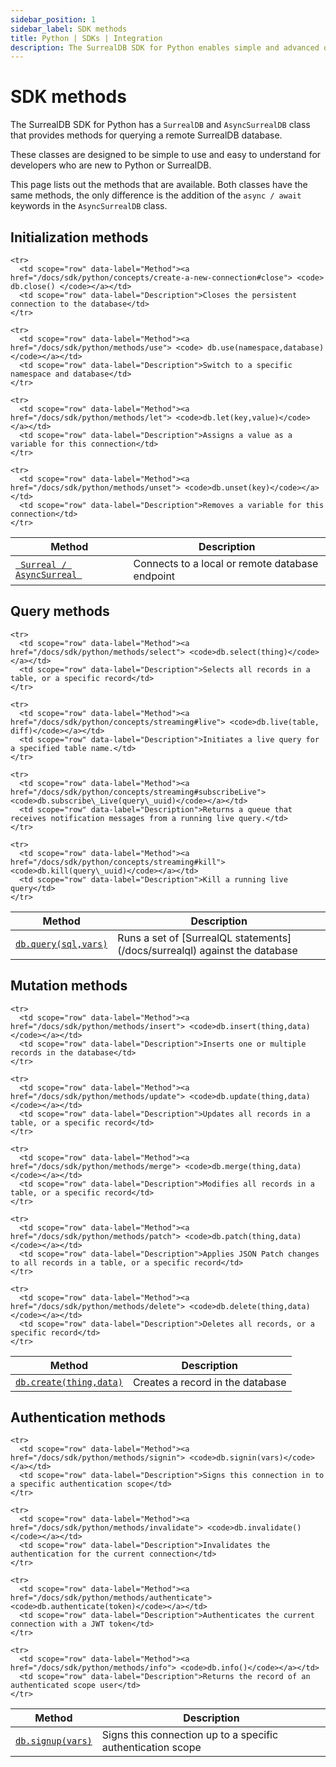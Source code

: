 ```yaml
---
sidebar_position: 1
sidebar_label: SDK methods
title: Python | SDKs | Integration
description: The SurrealDB SDK for Python enables simple and advanced querying of a remote or embedded database.
---
```


# SDK methods

The SurrealDB SDK for Python has a `SurrealDB` and `AsyncSurrealDB` class that provides methods for querying a remote SurrealDB database.

These classes are designed to be simple to use and easy to understand for developers who are new to Python or SurrealDB.

This page lists out the methods that are available. Both classes have the same methods, the only difference is the addition of the `async / await` keywords in the `AsyncSurrealDB` class.

## Initialization methods

<table>
  <thead>
    <tr>
      <th scope="col">Method</th>
      <th scope="col">Description</th>
    </tr>
  </thead>

  <tbody>
    <tr>
      <td scope="row" data-label="Method"><a href="/docs/sdk/python/methods/connect"> <code> Surreal / AsyncSurreal </code></a></td>
      <td scope="row" data-label="Description">Connects to a local or remote database endpoint</td>
    </tr>

    <tr>
      <td scope="row" data-label="Method"><a href="/docs/sdk/python/concepts/create-a-new-connection#close"> <code> db.close() </code></a></td>
      <td scope="row" data-label="Description">Closes the persistent connection to the database</td>
    </tr>

    <tr>
      <td scope="row" data-label="Method"><a href="/docs/sdk/python/methods/use"> <code> db.use(namespace,database)</code></a></td>
      <td scope="row" data-label="Description">Switch to a specific namespace and database</td>
    </tr>

    <tr>
      <td scope="row" data-label="Method"><a href="/docs/sdk/python/methods/let"> <code>db.let(key,value)</code></a></td>
      <td scope="row" data-label="Description">Assigns a value as a variable for this connection</td>
    </tr>

    <tr>
      <td scope="row" data-label="Method"><a href="/docs/sdk/python/methods/unset"> <code>db.unset(key)</code></a></td>
      <td scope="row" data-label="Description">Removes a variable for this connection</td>
    </tr>
  </tbody>
</table>

## Query methods

<table>
  <thead>
    <tr>
      <th scope="col">Method</th>
      <th scope="col">Description</th>
    </tr>
  </thead>

  <tbody>
    <tr>
      <td scope="row" data-label="Method"><a href="/docs/sdk/python/methods/query"> <code>db.query(sql,vars)</code></a></td>
      <td scope="row" data-label="Description">Runs a set of [SurrealQL statements](/docs/surrealql) against the database</td>
    </tr>

    <tr>
      <td scope="row" data-label="Method"><a href="/docs/sdk/python/methods/select"> <code>db.select(thing)</code></a></td>
      <td scope="row" data-label="Description">Selects all records in a table, or a specific record</td>
    </tr>

    <tr>
      <td scope="row" data-label="Method"><a href="/docs/sdk/python/concepts/streaming#live"> <code>db.live(table, diff)</code></a></td>
      <td scope="row" data-label="Description">Initiates a live query for a specified table name.</td>
    </tr>

    <tr>
      <td scope="row" data-label="Method"><a href="/docs/sdk/python/concepts/streaming#subscribeLive"> <code>db.subscribe\_Live(query\_uuid)</code></a></td>
      <td scope="row" data-label="Description">Returns a queue that receives notification messages from a running live query.</td>
    </tr>

    <tr>
      <td scope="row" data-label="Method"><a href="/docs/sdk/python/concepts/streaming#kill"> <code>db.kill(query\_uuid)</code></a></td>
      <td scope="row" data-label="Description">Kill a running live query</td>
    </tr>
  </tbody>
</table>

## Mutation methods

<table>
  <thead>
    <tr>
      <th scope="col">Method</th>
      <th scope="col">Description</th>
    </tr>
  </thead>

  <tbody>
    <tr>
      <td scope="row" data-label="Method"><a href="/docs/sdk/python/methods/create"> <code>db.create(thing,data)</code></a></td>
      <td scope="row" data-label="Description">Creates a record in the database</td>
    </tr>

    <tr>
      <td scope="row" data-label="Method"><a href="/docs/sdk/python/methods/insert"> <code>db.insert(thing,data)</code></a></td>
      <td scope="row" data-label="Description">Inserts one or multiple records in the database</td>
    </tr>

    <tr>
      <td scope="row" data-label="Method"><a href="/docs/sdk/python/methods/update"> <code>db.update(thing,data)</code></a></td>
      <td scope="row" data-label="Description">Updates all records in a table, or a specific record</td>
    </tr>

    <tr>
      <td scope="row" data-label="Method"><a href="/docs/sdk/python/methods/merge"> <code>db.merge(thing,data)</code></a></td>
      <td scope="row" data-label="Description">Modifies all records in a table, or a specific record</td>
    </tr>

    <tr>
      <td scope="row" data-label="Method"><a href="/docs/sdk/python/methods/patch"> <code>db.patch(thing,data)</code></a></td>
      <td scope="row" data-label="Description">Applies JSON Patch changes to all records in a table, or a specific record</td>
    </tr>

    <tr>
      <td scope="row" data-label="Method"><a href="/docs/sdk/python/methods/delete"> <code>db.delete(thing,data)</code></a></td>
      <td scope="row" data-label="Description">Deletes all records, or a specific record</td>
    </tr>
  </tbody>
</table>

## Authentication methods

<table>
  <thead>
    <tr>
      <th scope="col">Method</th>
      <th scope="col">Description</th>
    </tr>
  </thead>

  <tbody>
    <tr>
      <td scope="row" data-label="Method"><a href="/docs/sdk/python/methods/signup"> <code>db.signup(vars)</code></a></td>
      <td scope="row" data-label="Description">Signs this connection up to a specific authentication scope</td>
    </tr>

    <tr>
      <td scope="row" data-label="Method"><a href="/docs/sdk/python/methods/signin"> <code>db.signin(vars)</code></a></td>
      <td scope="row" data-label="Description">Signs this connection in to a specific authentication scope</td>
    </tr>

    <tr>
      <td scope="row" data-label="Method"><a href="/docs/sdk/python/methods/invalidate"> <code>db.invalidate()</code></a></td>
      <td scope="row" data-label="Description">Invalidates the authentication for the current connection</td>
    </tr>

    <tr>
      <td scope="row" data-label="Method"><a href="/docs/sdk/python/methods/authenticate"> <code>db.authenticate(token)</code></a></td>
      <td scope="row" data-label="Description">Authenticates the current connection with a JWT token</td>
    </tr>

    <tr>
      <td scope="row" data-label="Method"><a href="/docs/sdk/python/methods/info"> <code>db.info()</code></a></td>
      <td scope="row" data-label="Description">Returns the record of an authenticated scope user</td>
    </tr>
  </tbody>
</table>
